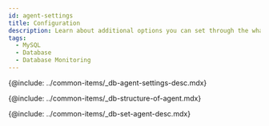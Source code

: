 ```yaml
---
id: agent-settings
title: Configuration
description: Learn about additional options you can set through the whatap.conf file on the database agent server.
tags:
  - MySQL
  - Database
  - Database Monitoring
---
```



<Note product='MySQL' link='../mysql-v1/agent-settings' />

{@include: ../common-items/_db-agent-settings-desc.mdx}  

<!-- 에이전트 구성-->

{@include: ../common-items/_db-structure-of-agent.mdx} 

<!-- 에이전트 설정-->

{@include: ../common-items/_db-set-agent-desc.mdx}

<DocCardList/>
